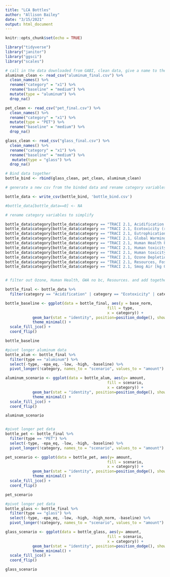 ```yaml
---
title: "LCA Bottles"
author: "Allison Bailey"
date: "3/15/2021"
output: html_document
---
```


```r
knitr::opts_chunk$set(echo = TRUE)
```

```r
library("tidyverse")
library("janitor")
library("ggsci")
library("scales")

```

```r
# call in the data downloaded from GABI, clean data, give a name to the environmental categories, prep the data by mutating new column with type, and select the data we want to merge together. 
aluminum_clean <- read_csv("aluminum_final.csv") %>%
  clean_names() %>%
  rename("category" = "x1") %>%
  rename("baseline" = "medium") %>%
  mutate(type = "aluminum") %>%
  drop_na()

pet_clean <- read_csv("pet_final.csv") %>%
  clean_names() %>%
  rename("category" = "x1") %>%
  mutate(type = "PET") %>%
  rename("baseline" = "medium") %>%
  drop_na() 

glass_clean <- read_csv("glass_final.csv") %>%
  clean_names() %>%
  rename("category" = "x1") %>%
  rename("baseline" = "medium") %>%
   mutate(type = "glass") %>%
  drop_na()

```

```r
# Bind data together
bottle_bind <- rbind(glass_clean, pet_clean, aluminum_clean)
```

```r
# generate a new csv from the binded data and rename category variables with easier names.

bottle_data <- write_csv(bottle_bind, 'bottle_bind.csv') 

#bottle_data[bottle_data==0] <- NA

```

```r
# rename category variables to simplify

bottle_data$category[bottle_data$category == "TRACI 2.1, Acidification [kg SO2 eq.]"] = "Acidification"
bottle_data$category[bottle_data$category == "TRACI 2.1, Ecotoxicity (recommended) [CTUe]"] = "Ecotoxicity"
bottle_data$category[bottle_data$category == "TRACI 2.1, Eutrophication [kg N eq.]"] = "Eutrophication"
bottle_data$category[bottle_data$category == "TRACI 2.1, Global Warming Air, incl. biogenic carbon [kg CO2 eq.]"] = "Global Warming Air"
bottle_data$category[bottle_data$category == "TRACI 2.1, Human Health Particulate Air [kg PM2.5 eq.]"] = "Human Health Particulate Air"
bottle_data$category[bottle_data$category == "TRACI 2.1, Human toxicity, cancer"] = "Human Toxicity, Cancer"
bottle_data$category[bottle_data$category == "TRACI 2.1, Human toxicity, non-canc. (recommended) [CTUh]"] = "Human Toxicity, No Cancer"
bottle_data$category[bottle_data$category == "TRACI 2.1, Ozone Depletion Air [kg CFC 11 eq.]"] = "Ozone Depletion Air"
bottle_data$category[bottle_data$category == "TRACI 2.1, Resources, Fossil fuels [MJ surplus energy]"] = "Resources, Fossil fuels"
bottle_data$category[bottle_data$category == "TRACI 2.1, Smog Air [kg O3 eq.]"] = "Smog Air"



```

```r
# filter out Ozone, Human Health, GWA no bc, Resources. and add together human toxicity

bottle_final <- bottle_data %>%
  filter(category == "Acidification" | category == "Ecotoxicity" | category == "Eutrophication" | category == "Global Warming Air" | category == "Smog Air" | category == "Human Toxicity, Cancer" | category == "Human Toxicity, No Cancer") 

```



```r

bottle_baseline <- ggplot(data = bottle_final, aes(y = base_norm,
                                             fill = type,
                                             x = category)) +
            geom_bar(stat = "identity", position=position_dodge(), show.legend = TRUE) +
            theme_minimal() +
  scale_fill_jco() +
  coord_flip()

bottle_baseline
```

```r
#pivot longer aluminum data
bottle_alum <- bottle_final %>%
  filter(type == "aluminum") %>%
  select(-type, -epa_eq, -low, -high, -baseline) %>%
  pivot_longer(!category, names_to = "scenario", values_to = "amount")

aluminum_scenario <- ggplot(data = bottle_alum, aes(y= amount,
                                             fill = scenario,
                                             x = category)) +
            geom_bar(stat = "identity", position=position_dodge(), show.legend = TRUE) +
            theme_minimal() +
  scale_fill_jco() +
  coord_flip()

aluminum_scenario



```
```r
#pivot longer pet data
bottle_pet <- bottle_final %>%
  filter(type == "PET") %>%
  select(-type, -epa_eq, -low, -high, -baseline) %>%
  pivot_longer(!category, names_to = "scenario", values_to = "amount")

pet_scenario <- ggplot(data = bottle_pet, aes(y= amount,
                                             fill = scenario,
                                             x = category)) +
            geom_bar(stat = "identity", position=position_dodge(), show.legend = TRUE) +
            theme_minimal() +
  scale_fill_jco() +
  coord_flip()

pet_scenario

```
```r
#pivot longer pet data
bottle_glass <- bottle_final %>%
  filter(type == "glass") %>%
  select(-type, -epa_eq, -low, -high, -high_norm, -baseline) %>%
  pivot_longer(!category, names_to = "scenario", values_to = "amount")

glass_scenario <- ggplot(data = bottle_glass, aes(y= amount,
                                             fill = scenario,
                                             x = category)) +
            geom_bar(stat = "identity", position=position_dodge(), show.legend = TRUE) +
            theme_minimal() +
  scale_fill_jco() +
  coord_flip()

glass_scenario
```

